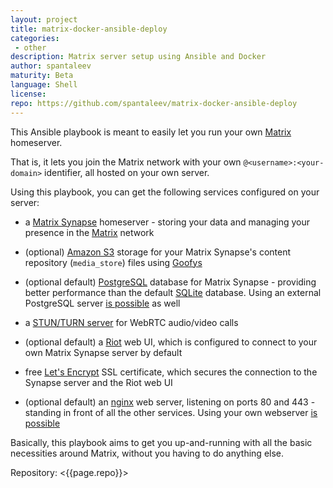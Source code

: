 ```yaml
---
layout: project
title: matrix-docker-ansible-deploy
categories: 
 - other
description: Matrix server setup using Ansible and Docker
author: spantaleev
maturity: Beta
language: Shell
license: 
repo: https://github.com/spantaleev/matrix-docker-ansible-deploy
---
```


This Ansible playbook is meant to easily let you run your own [Matrix](https://matrix.org/) homeserver.

That is, it lets you join the Matrix network with your own `@<username>:<your-domain>` identifier, all hosted on your own server.

Using this playbook, you can get the following services configured on your server:

- a [Matrix Synapse](https://github.com/matrix-org/synapse) homeserver - storing your data and managing your presence in the [Matrix](https://matrix.org/) network

- (optional) [Amazon S3](https://aws.amazon.com/s3/) storage for your Matrix Synapse's content repository (`media_store`) files using [Goofys](https://github.com/kahing/goofys)

- (optional default) [PostgreSQL](https://www.postgresql.org/) database for Matrix Synapse - providing better performance than the default [SQLite](https://sqlite.org/) database. Using an external PostgreSQL server [is possible](#using-an-external-postgresql-server-optional) as well

- a [STUN/TURN server](https://github.com/coturn/coturn) for WebRTC audio/video calls

- (optional default) a [Riot](https://riot.im/) web UI, which is configured to connect to your own Matrix Synapse server by default

- free [Let's Encrypt](https://letsencrypt.org/) SSL certificate, which secures the connection to the Synapse server and the Riot web UI

- (optional default) an [nginx](http://nginx.org/) web server, listening on ports 80 and 443 - standing in front of all the other services. Using your own webserver [is possible](#using-your-own-webserver-instead-of-this-playbooks-nginx-proxy-optional)

Basically, this playbook aims to get you up-and-running with all the basic necessities around Matrix, without you having to do anything else.

Repository: <{{page.repo}}>
